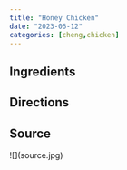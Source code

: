 ```yaml
---
title: "Honey Chicken"
date: "2023-06-12"
categories: [cheng,chicken]
---
```


## Ingredients

## Directions

## Source

\![\](source.jpg)
